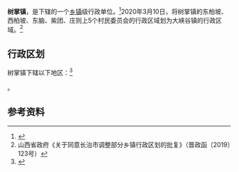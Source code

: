 {{中国乡级行政区|14/04/27/104/000}}

'''树掌镇'''，是{{PRC admin/fullname|14/04/27/104/000|3}}下辖的一个[[乡镇|乡镇]]级行政单位。<ref>{{PRC admin/ref sgc|{{PRC admin/parent|14/04/27/104/000}}}}</ref>2020年3月10日，将树掌镇的东柏坡、西柏坡、东脑、紫团、庄则上5个村民委员会的行政区域划为大峡谷镇的行政区域。<ref>山西省政府《关于同意长治市调整部分乡镇行政区划的批复》（晋政函〔2019〕123号）</ref>

== 行政区划 ==

树掌镇下辖以下地区：<ref>{{PRC admin/ref sgc|14/04/27/104/000}}</ref>

{{PRC admin/children|14/04/27/104/000}}。

== 参考资料 ==

{{reflist}}

{{PRC admin/navcat|14/04/27/104/000}}